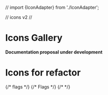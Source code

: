 
// import {IconAdapter} from './IconAdapter';

// icons v2
// 

<Meta title="Icons/Gallery" />

# Icons Gallery

**Documentation proposal under development**

<IconGallery>
  <IconItem name="IdiLogo">
    <IdiLogo />
  </IconItem>
  <IconItem name="IdiBell">
    <IdiBell />
  </IconItem>
  <IconItem name="IdiMenu">
    <IdiMenu />
  </IconItem>
  <IconItem name="IdiActivity">
    <IdiActivity />
  </IconItem>
  <IconItem name="IdiKeyboardBackSpace">
    <IdiKeyboardBackSpace />
  </IconItem>
  <IconItem name="IdiArrowLeft">
    <IdiArrowLeft />
  </IconItem>
  <IconItem name="IdiArrowRight">
    <IdiArrowRight />
  </IconItem>
  <IconItem name="IdiArrowTop">
    <IdiArrowTop />
  </IconItem>
  <IconItem name="IdiArrowBottom">
    <IdiArrowBottom />
  </IconItem>
  <IconItem name="IdiShopTable">
    <IdiShopTable />
  </IconItem>
  <IconItem name="IdiShopTable">
    <IdiShopTable color="" colorStroke="#242954" />
  </IconItem>
</IconGallery>

# Icons for refactor

<IconGallery>
  <IconItem name="IdiArrowBackIcon">
    <ArrowBackIcon />
  </IconItem>
  <IconItem name="IdiCheckboxIcon">
    <CheckboxIcon />
  </IconItem>
  <IconItem name="IdiCheckCircleIcon">
    <CheckCircleIcon />
  </IconItem>
  <IconItem name="IdiCheckIcon">
    <CheckIcon />
  </IconItem>
  <IconItem name="IdiCloseEye">
    <CloseEye />
  </IconItem>
  <IconItem name="IdiCookingIcon">
    <CookingIcon />
  </IconItem>
  <IconItem name="IdiDefaultProfileIcon">
    <DefaultProfileIcon />
  </IconItem>
  <IconItem name="IdiDownArrowIcon">
    <DownArrowIcon />
  </IconItem>
  {/* flags */}
  <IconItem name="IdiIconPER">
    <IconPER />
  </IconItem>
  <IconItem name="IdiIconUSA">
    <IconUSA />
  </IconItem>
  {/* Flags */}
  <IconItem name="IdiPER">
    <PER />
  </IconItem>
  <IconItem name="IdiUSA">
    <USA />
  </IconItem>
  
  <IconItem name="IdiGoogleIcon">
    <GoogleIcon />
  </IconItem>
  {/* <IconItem name="IdiIconAdapter">
    <IconAdapter />
  </IconItem> */}
  <IconItem name="IdiBag">
    <IconBag />
  </IconItem>
  <IconItem name="IdiCalendar">
    <IconCalendar />
  </IconItem>
  <IconItem name="IdiIconChecked">
    <IconChecked />
  </IconItem>
  <IconItem name="IdiIconClock">
    <IconClock />
  </IconItem>
  <IconItem name="IdiIconClose">
    <IconClose />
  </IconItem>
  <IconItem name="IdiIconNotChecked">
    <IconNotChecked />
  </IconItem>
  <IconItem name="IdiIconPreparing">
    <IconPreparing />
  </IconItem>
  <IconItem name="IdiIconRightArrow">
    <IconRightArrow />
  </IconItem>
  <IconItem name="IdiIconSearch">
    <IconSearch />
  </IconItem>
  <IconItem name="IdiIconTrash">
    <IconTrash />
  </IconItem>
  <IconItem name="IdiIconTruck">
    <IconTruck />
  </IconItem>
  <IconItem name="IdiIconWarning">
    <IconWarning />
  </IconItem>
  <IconItem name="IdiImageIcon">
    <ImageIcon />
  </IconItem>
  <IconItem name="IdiMailSentIcon">
    <MailSentIcon />
  </IconItem>
  <IconItem name="IdiMoneyDollarID">
    <MoneyDollarID />
  </IconItem>
  <IconItem name="IdiOpenEye">
    <OpenEye />
  </IconItem>
  <IconItem name="IdiSearchIcon">
    <SearchIcon />
  </IconItem>
  <IconItem name="IdiWarningIcon">
    <WarningIcon />
  </IconItem>
  <IconItem name="IdiAreaIcon">
    <AreaIcon />
  </IconItem>
  <IconItem name="IdiBagCheckIcon">
    <BagCheckIcon />
  </IconItem>
  <IconItem name="IdiBasketIcon">
    <BasketIcon />
  </IconItem>
  <IconItem name="IdiCategoriesRankingIcon">
    <CategoriesRankingIcon />
  </IconItem>
  <IconItem name="IdiStatisticIcon">
    <StatisticIcon />
  </IconItem>
  <IconItem name="IdiTicketIcon">
    <TicketIcon />
  </IconItem>
  <IconItem name="IdiUbicationIcon">
    <UbicationIcon />
  </IconItem>
  <IconItem name="IdiUnitSalesBoxIcon">
    <UnitSalesBoxIcon />
  </IconItem>

  <IconItem name="IdiArrowIcon">
    <ArrowIcon />
  </IconItem>
  <IconItem name="IdiBulletPointIcon">
    <BulletPointIcon />
  </IconItem>
  <IconItem name="IdiCheckIconv2">
    <CheckIconv2 />
  </IconItem>
  <IconItem name="IdiCloseIcon">
    <CloseIcon />
  </IconItem>
  <IconItem name="IdiIdentificationIcon">
    <IdentificationIcon />
  </IconItem>
  <IconItem name="IdiMinusIcon">
    <MinusIcon />
  </IconItem>
  <IconItem name="IdiPictureIcon">
    <PictureIcon />
  </IconItem>
  <IconItem name="IdiPlusIcon">
    <PlusIcon />
  </IconItem>
  <IconItem name="IdiTrashIcon">
    <TrashIcon />
  </IconItem>
</IconGallery>
